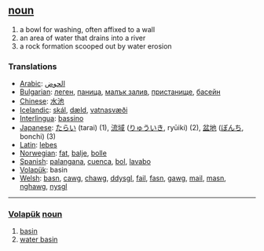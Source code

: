 == [[noun]] ==
# a bowl for washing, often affixed to a wall
# an area of water that drains into a river
# a rock formation scooped out by water erosion

=== Translations ===
*[[Arabic]]: [[الحوض]]
*[[Bulgarian]]: [[леген]], [[паница]], [[малък залив]], [[пристанище]], [[басейн]]
*[[Chinese]]: [[水池 ]]
*[[Icelandic]]: [[skál]], [[dæld]], [[vatnasvæði]]
*[[Interlingua]]: [[bassino]]
*[[Japanese]]: [[たらい]] (tarai) (1), [[流域]] ([[りゅういき]], ryūiki) (2), [[盆地]] ([[ぼんち]], bonchi) (3)
*[[Latin]]: [[lebes]]
*[[Norwegian]]: [[fat]], [[balje]], [[bolle]]
*[[Spanish]]: [[palangana]], [[cuenca]], [[bol]], [[lavabo]]
*[[Volapük]]: basin
*[[Welsh]]: [[basn]], [[cawg]], [[chawg]], [[ddysgl]], [[fail]], [[fasn]], [[gawg]], [[mail]], [[masn]], [[nghawg]], [[nysgl]]

----

=== [[Volapük]]  [[noun]] === 
# [[basin]]
# [[water basin]]